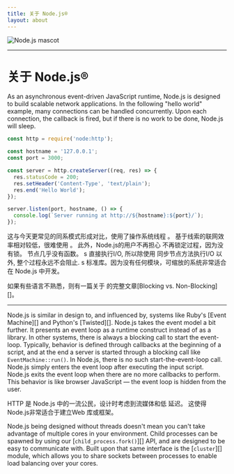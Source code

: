 ```yaml
---
title: 关于 Node.js®️
layout: about
---
```


<div className="我4级车队物品中心正义中心">
  <img alt="Node.js mascot" src="/static/images/node-mascot.svg" className="w-[100px]" />
</div>

***

# 关于 Node.js®️

As an asynchronous event-driven JavaScript runtime, Node.js is designed to build
scalable network applications. In the following "hello world" example, many
connections can be handled concurrently. Upon each connection, the callback is
fired, but if there is no work to be done, Node.js will sleep.

```js
const http = require('node:http');

const hostname = '127.0.0.1';
const port = 3000;

const server = http.createServer((req, res) => {
  res.statusCode = 200;
  res.setHeader('Content-Type', 'text/plain');
  res.end('Hello World');
});

server.listen(port, hostname, () => {
  console.log(`Server running at http://${hostname}:${port}/`);
});
```

这与今天更常见的同系模式形成对比，使用了操作系统线程
。 基于线索的联网效率相对较低，很难使用
。 此外，Node.js的用户不再担心
不再锁定过程，因为没有锁。
节点几乎没有函数。 s 直接执行I/O, 所以除使用
同步节点方法执行I/O 以外, 整个过程永远不会阻止. s 标准库。因为没有任何模块，可缩放的系统非常适合
在 Node.js 中开发。

如果有些语言不熟悉，则有一篇关于
的完整文章\[Blocking vs. Non-Blocking]\[]。

***

Node.js is similar in design to, and influenced by, systems like Ruby's
\[Event Machine]\[] and Python's \[Twisted]\[]. Node.js takes the event model a bit
further. It presents an event loop as a runtime construct instead of as a library. In other systems,
there is always a blocking call to start the event-loop.
Typically, behavior is defined through callbacks at the beginning of a script, and
at the end a server is started through a blocking call like `EventMachine::run()`.
In Node.js, there is no such start-the-event-loop call. Node.js simply enters the event loop after executing the input script. Node.js
exits the event loop when there are no more callbacks to perform. This behavior
is like browser JavaScript — the event loop is hidden from the user.

HTTP 是 Node.js 中的一流公民，设计时考虑到流媒体和低
延迟。 这使得Node.js非常适合于建立Web
库或框架。

Node.js being designed without threads doesn't mean you can't take
advantage of multiple cores in your environment. Child processes can be spawned
by using our \[`child_process.fork()`]\[] API, and are designed to be easy to
communicate with. Built upon that same interface is the \[`cluster`]\[] module,
which allows you to share sockets between processes to enable load balancing
over your cores.

[封禁与非封禁]: </learn/asynchronous-work/overview of blocking-vs-non-blocking>

[`child_process.fork()`]: https://nodejs.org/api/child_process.html

[`cluster`]: https://nodejs.org/api/cluster.html

[事件机]: https://github.com/eventmachine/eventmobile

[已扭曲的]: https://twittedmatrix.com/trac/
